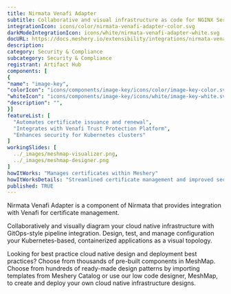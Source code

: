 ```yaml
---
title: Nirmata Venafi Adapter
subtitle: Collaborative and visual infrastructure as code for NGINX Service Mesh
integrationIcon: icons/color/nirmata-venafi-adapter-color.svg
darkModeIntegrationIcon: icons/white/nirmata-venafi-adapter-white.svg
docURL: https://docs.meshery.io/extensibility/integrations/nirmata-venafi-adapter
description: 
category: Security & Compliance
subcategory: Security & Compliance
registrant: Artifact Hub
components: [
{
"name": "image-key",
"colorIcon": "icons/components/image-key/icons/color/image-key-color.svg",
"whiteIcon": "icons/components/image-key/icons/white/image-key-white.svg",
"description": "",
}]
featureList: [
  "Automates certificate issuance and renewal",
  "Integrates with Venafi Trust Protection Platform",
  "Enhances security for Kubernetes clusters"
]
workingSlides: [
  ../_images/meshmap-visualizer.png,
  ../_images/meshmap-designer.png
]
howItWorks: "Manages certificates within Meshery"
howItWorksDetails: "Streamlined certificate management and improved security in Kubernetes"
published: TRUE
---
```

<p>
Nirmata Venafi Adapter is a component of Nirmata that provides integration with Venafi for certificate management.
</p>
<p>
    Collaboratively and visually diagram your cloud native infrastructure with GitOps-style pipeline integration. Design, test, and manage configuration your Kubernetes-based, containerized applications as a visual topology.
</p>
<p>
    Looking for best practice cloud native design and deployment best practices? Choose from thousands of pre-built components in MeshMap. Choose from hundreds of ready-made design patterns by importing templates from Meshery Catalog or use our low code designer, MeshMap, to create and deploy your own cloud native infrastructure designs.
</p>
